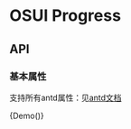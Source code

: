 
<Meta title="Progress" component={Demo} />

# OSUI Progress

## API

### 基本属性

支持所有antd属性：见[antd文档](https://ant.design/components/progress-cn/#API)



<Preview>
  <Story name="Demo">
        {Demo()}
  </Story>
</Preview>
